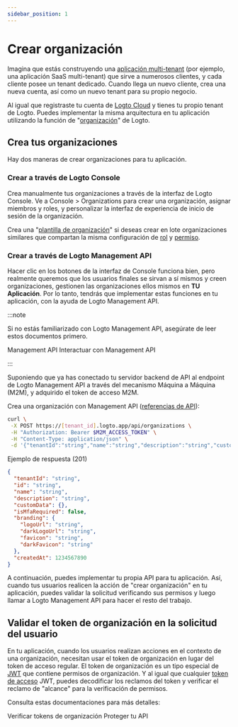 ```yaml
---
sidebar_position: 1
---
```


# Crear organización

Imagina que estás construyendo una [aplicación multi-tenant](https://auth.wiki/multi-tenancy) (por ejemplo, una aplicación SaaS multi-tenant) que sirve a numerosos clientes, y cada cliente posee un tenant dedicado. Cuando llega un nuevo cliente, crea una nueva cuenta, así como un nuevo tenant para su propio negocio.

Al igual que registraste tu cuenta de [Logto Cloud](https://cloud.logto.io/) y tienes tu propio tenant de Logto. Puedes implementar la misma arquitectura en tu aplicación utilizando la función de "[organización](/organizations)" de Logto.

## Crea tus organizaciones

Hay dos maneras de crear organizaciones para tu aplicación.

### Crear a través de Logto Console

Crea manualmente tus organizaciones a través de la interfaz de Logto Console. Ve a <CloudLink to="/organizations">Console > Organizations</CloudLink> para crear una organización, asignar miembros y roles, y personalizar la interfaz de experiencia de inicio de sesión de la organización.

Crea una "[plantilla de organización](/authorization/organization-template)" si deseas crear en lote organizaciones similares que compartan la misma configuración de [rol](/authorization/organization-template/configure-organization-template#create-organization-role) y [permiso](/authorization/organization-template/configure-organization-template#create-organization-permission).

### Crear a través de Logto Management API

Hacer clic en los botones de la interfaz de Console funciona bien, pero realmente queremos que los usuarios finales se sirvan a sí mismos y creen organizaciones, gestionen las organizaciones ellos mismos en **TU Aplicación**. Por lo tanto, tendrás que implementar estas funciones en tu aplicación, con la ayuda de Logto Management API.

:::note

Si no estás familiarizado con Logto Management API, asegúrate de leer estos documentos primero.

<Url href="/concepts/core-service/#management-api">Management API</Url>
<Url href="/integrate-logto/interact-with-management-api">Interactuar con Management API</Url>

:::

Suponiendo que ya has conectado tu servidor backend de API al endpoint de Logto Management API a través del mecanismo Máquina a Máquina (M2M), y adquirido el token de acceso M2M.

Crea una organización con Management API ([referencias de API](https://openapi.logto.io/operation/operation-createorganization)):

```bash
curl \
 -X POST https://[tenant_id].logto.app/api/organizations \
 -H "Authorization: Bearer $M2M_ACCESS_TOKEN" \
 -H "Content-Type: application/json" \
 -d '{"tenantId":"string","name":"string","description":"string","customData":{},"isMfaRequired":false,"branding":{"logoUrl":"string","darkLogoUrl":"string","favicon":"string","darkFavicon":"string"},"createdAt":1234567890}'
```

Ejemplo de respuesta (201)

```json
{
  "tenantId": "string",
  "id": "string",
  "name": "string",
  "description": "string",
  "customData": {},
  "isMfaRequired": false,
  "branding": {
    "logoUrl": "string",
    "darkLogoUrl": "string",
    "favicon": "string",
    "darkFavicon": "string"
  },
  "createdAt": 1234567890
}
```

A continuación, puedes implementar tu propia API para tu aplicación. Así, cuando tus usuarios realicen la acción de "crear organización" en tu aplicación, puedes validar la solicitud verificando sus permisos y luego llamar a Logto Management API para hacer el resto del trabajo.

## Validar el token de organización en la solicitud del usuario

En tu aplicación, cuando los usuarios realizan acciones en el contexto de una organización, necesitan usar el token de organización en lugar del token de acceso regular. El token de organización es un tipo especial de [JWT](https://auth.wiki/jwt) que contiene permisos de organización. Y al igual que cualquier [token de acceso](https://auth.wiki/access-token) JWT, puedes decodificar los reclamos del token y verificar el reclamo de "alcance" para la verificación de permisos.

Consulta estas documentaciones para más detalles:

<Url href="/authorization/organization-template/protect-organization-resources">
  Verificar tokens de organización
</Url>
<Url href="/authorization/api-resources/protect-your-api">Proteger tu API</Url>
